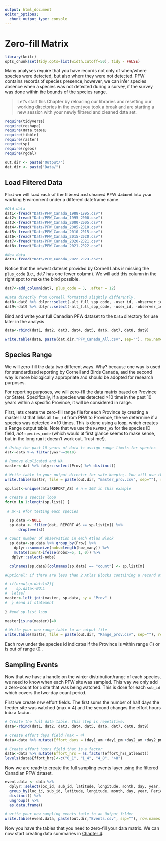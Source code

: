 ```yaml
---
output: html_document
editor_options: 
  chunk_output_type: console
---
```

# Zero-fill Matrix {#Zero3}

```r

library(knitr)
opts_chunk$set(tidy.opts=list(width.cutoff=50), tidy = FALSE)

```

Many analyses require that you have records not only of when/where species were detected, but also where they were not detected. PFW contains records of species presence, however, we can infer species absence when a species was not detected during a survey, if the survey was done within the bounds of the species range. 

> Let's start this Chapter by reloading our libraries and resetting our working directories in the event you took a break and are starting a new session with your newly filtered and cleaned data set. 

```r
require(tidyverse)
require(reshape)
require(data.table)
require(tibble)
require(raster)
require(sp)
require(rgeos)
require(rgdal)

out.dir <- paste("Output/")
dat.dir <- paste("Data/")

```

## Load Filtered Data {#Zero3.1}

First we will load each of the filtered and cleaned PFW dataset into your working Environment under a different dateframe name.  

```r

#Old data
dat1<-fread("Data/PFW_Canada_1988-1995.csv")
dat2<-fread("Data/PFW_Canada_1995-2000.csv")
dat3<-fread("Data/PFW_Canada_2000-2005.csv")
dat4<-fread("Data/PFW_Canada_2005-2010.csv")
dat5<-fread("Data/PFW_Canada_2010-2015.csv")
dat6<-fread("Data/PFW_Canada_2015-2020.csv")
dat7<-fread("Data/PFW_Canada_2020-2021.csv")
dat8<-fread("Data/PFW_Canada_2021-2022.csv")

#New data
dat9<-fread("Data/PFW_Canada_2022-2023.csv")
```

Notice that the newest dateset provided by Cornell Labs is missing the `plus_code` (i.e., dat7 has one fewer column). We will add this column in the right spot to make the bind possible. 

```r
dat7<-add_column(dat7, plus_code = 0, .after = 12)

#Data directly from Cornell formatted slightly differently. 
dat8<-dat8 %>% dplyr::select(-alt_full_spp_code, -user_id, -observer_id, -housing_density, -no_birds)
dat9<-dat9 %>% dplyr::select(-alt_full_spp_code, -user_id, -observer_id, -housing_density, -no_birds)
```

Bind and write your full Canadian PFW dataset to the `Data` directory for use later in the analysis

```r

data<-rbind(dat1, dat2, dat3, dat4, dat5, dat6, dat7, dat8, dat9)

write.table(data, paste(dat.dir,"PFW_Canada_All.csv", sep=""), row.names = FALSE, col.name = TRUE, append = FALSE, quote = FALSE, sep = ",")

```

## Species Range {#Zero3.2}

We will zero-fill the data two different ways. Why? because one way is used for standardized reporting by Cornell and Birds Canada, and the second way is more biologically appropriate and should be  adopted for research purposes. 

For reporting purposes, we will zero-fill the data matrix based on Province (or State). Specifically, if a species was detected >10 time in the past 10 years within a specific Province, it will be considered in range.  

First, lets create the zero-fill range file for each Province by creating a master list that links all `loc_id` from PFW to Province, the we determine if a species was detected >=10 times. This is done using a loop, which creates a Range output table. Note that we use the `REPORT_AS` for the species ID field, *not* `species_code` (which would at first glance seems to make sense, but in the long run it doesn't work out. Trust me!).

```r

# Using the past 10 years of data to assign range limits for species
dat<-data %>% filter(year>=2010)

# Remove duplicated and NA
master<-dat %>% dplyr::select(Prov) %>% distinct() 

# Write table to your output director for safe keeping. You will use the master list later. 
write.table(master, file = paste(out.dir, "master_prov.csv", sep=""), row.names = FALSE, sep = ",")

sp.list<-unique(data$REPORT_AS) # n = 303 in this example

# Create a species loop
for(m in 1:length(sp.list)) {
  
 # m<-1 #for testing each species
   
  sp.data <-NULL 
  sp.data <- filter(dat, REPORT_AS == sp.list[m]) %>%
      droplevels()

# Count number of observation in each Atlas Block  
  sp.data<-sp.data %>% group_by(Prov) %>%
    dplyr::summarize(nobs=length(how_many)) %>% 
    mutate(count=ifelse(nobs>=5, 1, 0)) %>% 
   dplyr::select(-nobs)

  colnames(sp.data)[colnames(sp.data) == "count"] <- sp.list[m]

#Optional: if there are less than 2 Atlas Blocks containing a record of a species, remove. Considered rare and/or out of range. 
  
# if(nrow(sp.data)<2){
#    sp.data<-NULL
#  }else{
master<-left_join(master, sp.data, by = "Prov" )
#  } #end if statement
  
} #end sp.list loop

master[is.na(master)]=0

# Write your new range table to an output file
write.table(master, file = paste(out.dir, "Range_prov.csv", sep=""), row.names = FALSE, sep = ",")

```

Each row under the species id indicates if the Province is within range (1) or is out of range (0). 


## Sampling Events {#Zero3.3}

Now that we have a handle on the winter distribution/range of each species, we need to know when each PFW site was sampled. This way we only add a zero-count for a site that was being watched. This is done for each `sub_id` which covers the two-day count period.  

First we create new effort fields. The first sums the number of half days the feeder site was watched (max = 4) and the second changes the effort hours into a factor.  

```r
# Create the full data table. This step is repetitive. 
data<-rbind(dat1, dat2, dat3, dat4, dat5, dat6, dat7, dat8, dat9)

# Create effort days field (max = 4)
data<-data %>% mutate(Effort_days = (day1_am +day1_pm +day2_am +day2_pm)/2)

# Create effort hours field that is a factor
data<-data %>% mutate(Effort_hrs = as.factor(effort_hrs_atleast))
levels(data$Effort_hrs)<-c("0_1", "1_4", "4_8", ">8")
```

Now we are ready to create the full sampling events layer using the filtered Canadian PFW dataset.  

```r

event.data <- data %>%
  dplyr::select(loc_id, sub_id, latitude, longitude, month, day, year, Period, Effort_days, Effort_hrs, Prov, region) %>%
  group_by(loc_id, sub_id, latitude, longitude, month, day, year, Period, Effort_days, Effort_hrs, Prov, region) %>%
  distinct() %>%
  ungroup() %>%
  as.data.frame()

# write your new sampling events table to an Output folder
write.table(event.data, paste(out.dir,"Events.csv", sep=""), row.names = FALSE, col.name = TRUE, append = FALSE, quote = FALSE, sep = ",")

```

Now you have the tables that you need to zero-fill your data matrix. We can now start creating data summaries in [Chapter 4](#Sum4). 